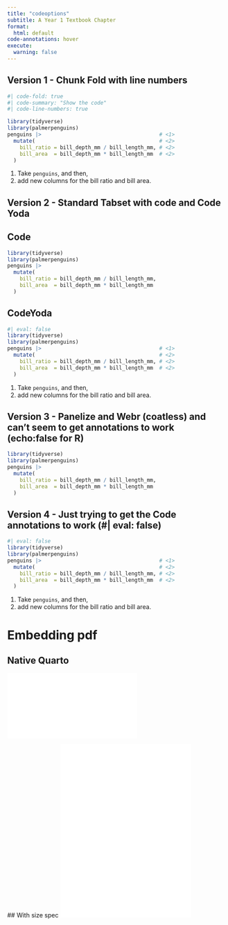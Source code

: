 ```yaml
---
title: "codeoptions"
subtitle: A Year 1 Textbook Chapter
format:
  html: default
code-annotations: hover
execute: 
  warning: false
---
```


## Version 1 - Chunk Fold with line numbers

```r
#| code-fold: true
#| code-summary: "Show the code"
#| code-line-numbers: true

library(tidyverse)
library(palmerpenguins)
penguins |>                                      # <1>
  mutate(                                        # <2>
    bill_ratio = bill_depth_mm / bill_length_mm, # <2>
    bill_area  = bill_depth_mm * bill_length_mm  # <2>
  ) 
```

1.  Take `penguins`, and then,
2.  add new columns for the bill ratio and bill area.

## Version 2 - Standard Tabset with code and Code Yoda

::: panel-tabset
## Code

```r
library(tidyverse)
library(palmerpenguins)
penguins |>                                     
  mutate(                                       
    bill_ratio = bill_depth_mm / bill_length_mm,
    bill_area  = bill_depth_mm * bill_length_mm 
  )

```

## CodeYoda 

```r
#| eval: false
library(tidyverse)
library(palmerpenguins)
penguins |>                                      # <1>
  mutate(                                        # <2>
    bill_ratio = bill_depth_mm / bill_length_mm, # <2>
    bill_area  = bill_depth_mm * bill_length_mm  # <2>
  )
```

1.  Take `penguins`, and then,
2.  add new columns for the bill ratio and bill area.
:::

## Version 3 - Panelize and Webr (coatless) and can't seem to get annotations to work (echo:false for R)

::: to-webr
```r

library(tidyverse)
library(palmerpenguins)
penguins |>                                     
  mutate(                                       
    bill_ratio = bill_depth_mm / bill_length_mm,
    bill_area  = bill_depth_mm * bill_length_mm 
  )         
```
:::

## Version 4 - Just trying to get the Code annotations to work (#\| eval: false)

```r
#| eval: false
library(tidyverse)
library(palmerpenguins)
penguins |>                                      # <1>
  mutate(                                        # <2>
    bill_ratio = bill_depth_mm / bill_length_mm, # <2>
    bill_area  = bill_depth_mm * bill_length_mm  # <2>
  )
```

1.  Take `penguins`, and then,
2.  add new columns for the bill ratio and bill area.

# Embedding pdf

## Native Quarto

![](../assets/dummypdf.pdf)

## With size spec ![](../assets/dummypdf.pdf){width="60%" height="400"}


